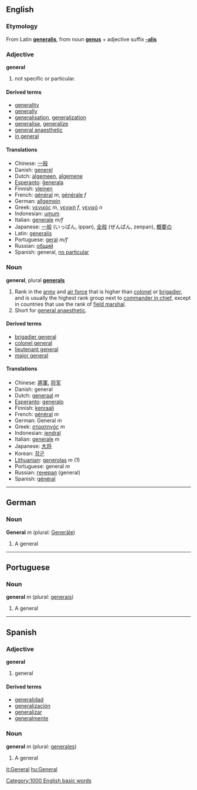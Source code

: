 ==English==
===Etymology===
From Latin '''[[generalis]]''', from noun '''[[genus]]''' + adjective suffix '''[[-alis]]'''

===Adjective===
'''general'''

# not specific or particular.

====Derived terms====
*[[generality]]
*[[generally]]
*[[generalisation]], [[generalization]]
*[[generalise]], [[generalize]]
*[[general anaesthetic]]
*[[in general]]

====Translations====
*Chinese: [[一般]]
*Danish: [[generel]]
*Dutch: [[algemeen]], [[algemene]]
*[[Esperanto]]: [[ĝenerala]]
*Finnish: [[yleinen]]
*French: [[général]] ''m'', [[générale]] ''f''
*German: [[allgemein]]
*Greek: [[γενικός]] ''m'', [[γενική]] ''f'', [[γενικό]] ''n''
*Indonesian: [[umum]]
*Italian: [[generale]] ''m/f''
*Japanese: [[一般]] (いっぱん, ippan), [[全般]] (ぜんぱん, zenpan), [[概要]]の
*Latin: [[generalis]]
*Portuguese: [[geral]] ''m/f''
*Russian: [[общий]]
*Spanish: general, [[no particular]]

===Noun===
'''general''', plural '''[[generals]]'''

#Rank in the [[army]] and [[air force]] that is higher than [[colonel]] or [[brigadier]], and is usually the highest rank group next to [[commander in chief]], except in countries that use the rank of [[field marshal]].
#Short for [[general anaesthetic]].

====Derived terms====
*[[brigadier general]]
*[[colonel general]]
*[[lieutenant general]]
*[[major general]]

====Translations====
*Chinese: [[將軍]], [[将军]]
*Danish: general
*Dutch: [[generaal]] ''m''
*[[Esperanto]]: [[generalo]]
*Finnish: [[kenraali]]
*French: [[général]] ''m''
*German: General ''m''
*Greek: [[στρατηγός]] ''m''
*Indonesian: [[jendral]]
*Italian: [[generale]] ''m''
*Japanese: [[大将]]
*Korean: [[장군]]
*[[Lithuanian]]: [[generolas]] ''m'' (1)
*Portuguese: general ''m''
*Russian: [[генерал]] (general)
*Spanish: [[général]]

----

==German==
===Noun===
'''General''' ''m'' (plural: [[Generäle]])

# A general

----

==Portuguese==
===Noun===
'''general''' ''m'' (plural: [[generais]])

# A general

----

==Spanish==
===Adjective===
'''general'''

# general

====Derived terms====
*[[generalidad]]
*[[generalización]]
*[[generalizar]]
*[[generalmente]]

===Noun===
'''general''' ''m'' (plural: [[generales]])

# A general

[[it:General]]
[[hu:General]]
[[Category:1000 English basic words]]